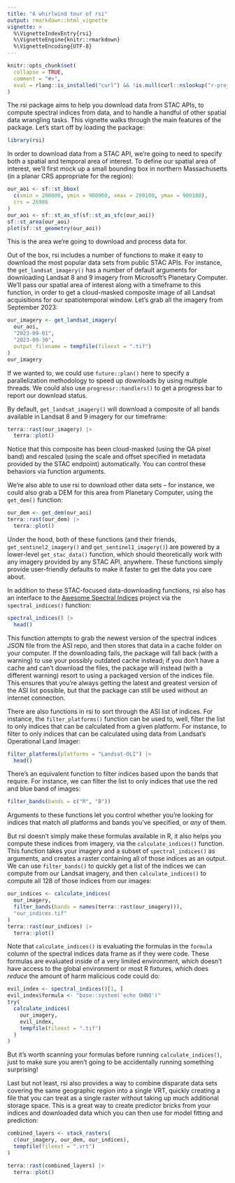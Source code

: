 ```yaml
---
title: "A whirlwind tour of rsi"
output: rmarkdown::html_vignette
vignette: >
  %\VignetteIndexEntry{rsi}
  %\VignetteEngine{knitr::rmarkdown}
  %\VignetteEncoding{UTF-8}
---
```


```r
knitr::opts_chunk$set(
  collapse = TRUE,
  comment = "#>",
  eval = rlang::is_installed("curl") && !is.null(curl::nslookup("r-project.org", error = FALSE)) && !(!interactive() && !isTRUE(as.logical(Sys.getenv("NOT_CRAN", "false"))))
)
```

The rsi package aims to help you download data from STAC APIs, to compute spectral indices from data, and to handle a handful of other spatial data wrangling tasks. This vignette walks through the main features of the package. Let's start off by loading the package:

```r
library(rsi)
```

In order to download data from a STAC API, we're going to need to specify both a spatial and temporal area of interest. To define our spatial area of interest, we'll first mock up a small bounding box in northern Massachusetts (in a planar CRS appropriate for the region):

```r
our_aoi <- sf::st_bbox(
  c(xmin = 200000, ymin = 900000, xmax = 200100, ymax = 900100), 
  crs = 26986
)
our_aoi <- sf::st_as_sf(sf::st_as_sfc(our_aoi))
sf::st_area(our_aoi)
plot(sf::st_geometry(our_aoi))
```

This is the area we're going to download and process data for.

Out of the box, rsi includes a number of functions to make it easy to download the most popular data sets from public STAC APIs. For instance, the `get_landsat_imagery()` has a number of default arguments for downloading Landsat 8 and 9 imagery from Microsoft's Planetary Computer. We'll pass our spatial area of interest along with a timeframe to this function, in order to get a cloud-masked composite image of all Landsat acquisitions for our spatiotemporal window. Let's grab all the imagery from September 2023:

```r
our_imagery <- get_landsat_imagery(
  our_aoi,
  "2023-09-01",
  "2023-09-30",
  output_filename = tempfile(fileext = ".tif")
)
our_imagery
```

If we wanted to, we could use `future::plan()` here to specify a parallelization methodology to speed up downloads by using multiple threads. We could also use `progressr::handlers()` to get a progress bar to report our download status.

By default, `get_landsat_imagery()` will download a composite of all bands available in Landsat 8 and 9 imagery for our timeframe:

```r
terra::rast(our_imagery) |> 
  terra::plot()
```

Notice that this composite has been cloud-masked (using the QA pixel band) and rescaled (using the scale and offset specified in metadata provided by the STAC endpoint) automatically. You can control these behaviors via function arguments.

We're also able to use rsi to download other data sets -- for instance, we could also grab a DEM for this area from Planetary Computer, using the `get_dem()` function:

```r
our_dem <- get_dem(our_aoi)
terra::rast(our_dem) |> 
  terra::plot()
```

Under the hood, both of these functions (and their friends, `get_sentinel2_imagery()` and `get_sentinel1_imagery()`) are powered by a lower-level `get_stac_data()` function, which should theoretically work with any imagery provided by any STAC API, anywhere. These functions simply provide user-friendly defaults to make it faster to get the data you care about.

In addition to these STAC-focused data-downloading functions, rsi also has an interface to the [Awesome Spectral Indices](https://github.com/awesome-spectral-indices/awesome-spectral-indices) project via the `spectral_indices()` function:

```r
spectral_indices() |> 
  head()
```

This function attempts to grab the newest version of the spectral indices JSON file from the ASI repo, and then stores that data in a cache folder on your computer. If the downloading fails, the package will fall back (with a warning) to use your possibly outdated cache instead; if you don't have a cache and can't download the files, the package will instead (with a different warning) resort to using a packaged version of the indices file. This ensures that you're always getting the latest and greatest version of the ASI list possible, but that the package can still be used without an internet connection.

There are also functions in rsi to sort through the ASI list of indices. For instance, the `filter_platforms()` function can be used to, well, filter the list to only indices that can be calculated from a given platform. For instance, to filter to only indices that can be calculated using data from Landsat's Operational Land Imager:

```r
filter_platforms(platforms = "Landsat-OLI") |> 
  head()
```

There's an equivalent function to filter indices based upon the bands that require. For instance, we can filter the list to only indices that use the red and blue band of images:

```r
filter_bands(bands = c("R", "B"))
```

Arguments to these functions let you control whether you're looking for indices that match _all_ platforms and bands you've specified, or _any_ of them.

But rsi doesn't simply make these formulas available in R, it also helps you compute these indices from imagery, via the `calculate_indices()` function. This function takes your imagery and a subset of `spectral_indices()` as arguments, and creates a raster containing all of those indices as an output. We can use `filter_bands()` to quickly get a list of the indices we can compute from our Landsat imagery, and then `calculate_indices()` to compute all 128 of those indices from our images:

```r
our_indices <- calculate_indices(
  our_imagery,
  filter_bands(bands = names(terra::rast(our_imagery))),
  "our_indices.tif"
)
terra::rast(our_indices) |> 
  terra::plot()
```

Note that `calculate_indices()` is evaluating the formulas in the `formula` column of the spectral indices data frame as if they were code. These formulas are evaluated inside of a very limited environment, which doesn't have access to the global environment or most R fixtures, which does _reduce_ the amount of harm malicious code could do:

```r
evil_index <- spectral_indices()[1, ]
evil_index$formula <- "base::system('echo OHNO')"
try(
  calculate_indices(
    our_imagery,
    evil_index,
    tempfile(fileext = ".tif")
  )
)
```

But it's worth scanning your formulas before running `calculate_indices()`, just to make sure you aren't going to be accidentally running something surprising!

Last but not least, rsi also provides a way to combine disparate data sets covering the same geographic region into a single VRT, quickly creating a file that you can treat as a single raster without taking up much additional storage space. This is a great way to create predictor bricks from your indices and downloaded data which you can then use for model fitting and prediction:

```r
combined_layers <- stack_rasters(
  c(our_imagery, our_dem, our_indices),
  tempfile(fileext = ".vrt")
)

terra::rast(combined_layers) |> 
  terra::plot()
```
